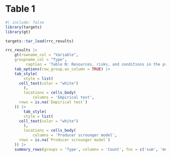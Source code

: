 # Table 1

```r
#| include: false
library(targets)
library(gt)
```

```r
targets::tar_load(rrc_results)

rrc_results |>
	gt(rowname_col = "Variable",
    groupname_col = "Type",
		 caption = 'Table N: Resources, risks, and conditions in the producer-scrounger dynamics literature') |>
	tab_options(row_group.as_column = TRUE) |>
	tab_style(  
		style = list(
      cell_text(color = "white")
		),
		locations = cells_body(
			columns = 'Empirical test',
      rows = is.na(`Empirical test`)
    )) |>
		tab_style(  
		style = list(
      cell_text(color = "white")
		),
		locations = cells_body(
			columns = 'Producer scrounger model',
      rows = is.na(`Producer scrounger model`)
    )) |> 
	summary_rows(groups = 'Type', columns = 'Count', fns = c('sum', 'mean', 'median'))
```

